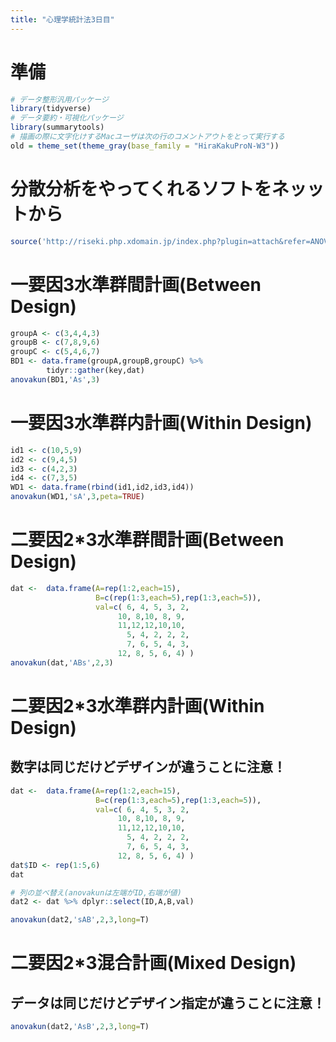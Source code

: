 ```yaml
---
title: "心理学統計法3日目"
---
```


# 準備
```r
# データ整形汎用パッケージ
library(tidyverse)
# データ要約・可視化パッケージ
library(summarytools)
# 描画の際に文字化けするMacユーザは次の行のコメントアウトをとって実行する
old = theme_set(theme_gray(base_family = "HiraKakuProN-W3"))
```

# 分散分析をやってくれるソフトをネッットから

```r
source('http://riseki.php.xdomain.jp/index.php?plugin=attach&refer=ANOVA君&openfile=anovakun_482.txt',encoding = 'CP932')
```


# 一要因3水準群間計画(Between Design)
```r
groupA <- c(3,4,4,3)
groupB <- c(7,8,9,6)
groupC <- c(5,4,6,7)
BD1 <- data.frame(groupA,groupB,groupC) %>%
        tidyr::gather(key,dat)
anovakun(BD1,'As',3)
```

# 一要因3水準群内計画(Within Design)
```r
id1 <- c(10,5,9)
id2 <- c(9,4,5)
id3 <- c(4,2,3)
id4 <- c(7,3,5)
WD1 <- data.frame(rbind(id1,id2,id3,id4)) 
anovakun(WD1,'sA',3,peta=TRUE)
```

# 二要因2*3水準群間計画(Between Design)
```r
dat <-  data.frame(A=rep(1:2,each=15),
                   B=c(rep(1:3,each=5),rep(1:3,each=5)),
                   val=c( 6, 4, 5, 3, 2,
                        10, 8,10, 8, 9,
                        11,12,12,10,10,
                          5, 4, 2, 2, 2,
                          7, 6, 5, 4, 3,
                        12, 8, 5, 6, 4) )
anovakun(dat,'ABs',2,3)

```

# 二要因2*3水準群内計画(Within Design)
## 数字は同じだけどデザインが違うことに注意！
```r
dat <-  data.frame(A=rep(1:2,each=15),
                   B=c(rep(1:3,each=5),rep(1:3,each=5)),
                   val=c( 6, 4, 5, 3, 2,
                        10, 8,10, 8, 9,
                        11,12,12,10,10,
                          5, 4, 2, 2, 2,
                          7, 6, 5, 4, 3,
                        12, 8, 5, 6, 4) )
dat$ID <- rep(1:5,6)
dat

# 列の並べ替え(anovakunは左端がID,右端が値)
dat2 <- dat %>% dplyr::select(ID,A,B,val)

anovakun(dat2,'sAB',2,3,long=T)
```

# 二要因2*3混合計画(Mixed Design)
## データは同じだけどデザイン指定が違うことに注意！
```r
anovakun(dat2,'AsB',2,3,long=T)
```

